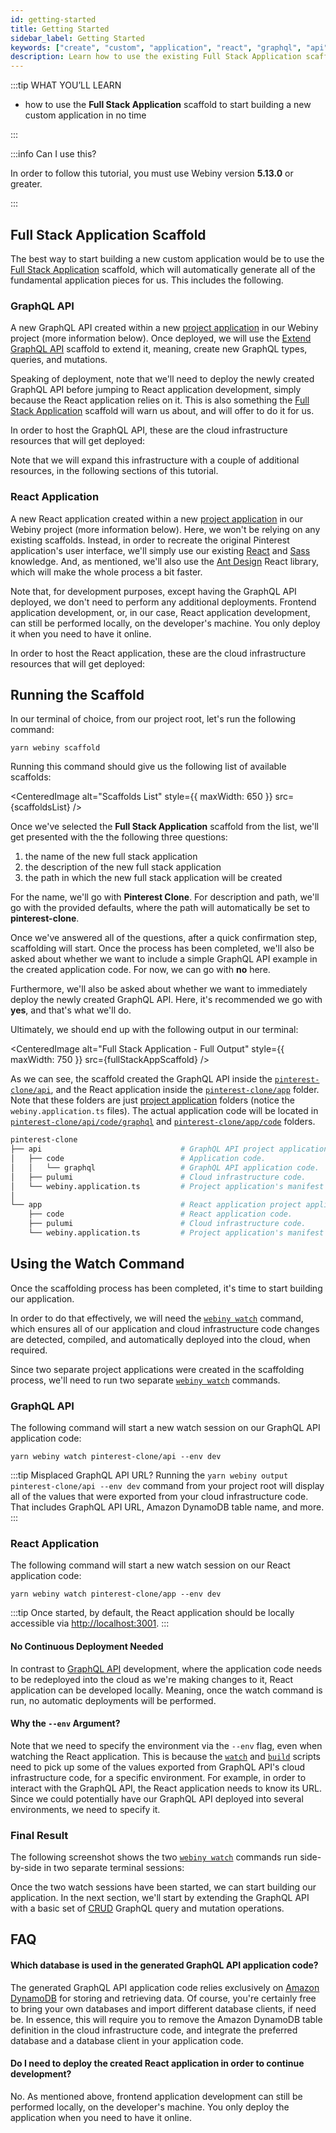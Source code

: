 ```yaml
---
id: getting-started
title: Getting Started
sidebar_label: Getting Started
keywords: ["create", "custom", "application", "react", "graphql", "api", "scaffolding"]
description: Learn how to use the existing Full Stack Application scaffold in order to start building your first custom Webiny application.
---
```




:::tip WHAT YOU’LL LEARN

- how to use the **Full Stack Application** scaffold to start building a new custom application in no time

:::

:::info Can I use this?

In order to follow this tutorial, you must use Webiny version **5.13.0** or greater.

:::

## Full Stack Application Scaffold

The best way to start building a new custom application would be to use the [Full Stack Application](/docs/how-to-guides/scaffolding/full-stack-application) scaffold, which will automatically generate all of the fundamental application pieces for us. This includes the following.

### GraphQL API

A new GraphQL API created within a new [project application](/docs/key-topics/project-organization/project-applications-and-packages) in our Webiny project (more information below). Once deployed, we will use the [Extend GraphQL API](/docs/tutorials/extend-admin-area/introduction) scaffold to extend it, meaning, create new GraphQL types, queries, and mutations.

Speaking of deployment, note that we'll need to deploy the newly created GraphQL API before jumping to React application development, simply because the React application relies on it. This is also something the [Full Stack Application](/docs/how-to-guides/scaffolding/full-stack-application) scaffold will warn us about, and will offer to do it for us.

In order to host the GraphQL API, these are the cloud infrastructure resources that will get deployed:

<CenteredImage
  shadow={false}
  alt="Cloud Infrastructure Resources"
  src={graphqlApiCloudInfrastructureDiagram}
/>

Note that we will expand this infrastructure with a couple of additional resources, in the following sections of this tutorial.

### React Application

A new React application created within a new [project application](/docs/key-topics/project-organization/project-applications-and-packages) in our Webiny project (more information below). Here, we won't be relying on any existing scaffolds. Instead, in order to recreate the original Pinterest application's user interface, we'll simply use our existing [React](https://reactjs.org/) and [Sass](https://sass-lang.com/) knowledge. And, as mentioned, we'll also use the [Ant Design](https://ant.design/docs/react/introduce) React library, which will make the whole process a bit faster.

Note that, for development purposes, except having the GraphQL API deployed, we don't need to perform any additional deployments. Frontend application development, or, in our case, React application development, can still be performed locally, on the developer's machine. You only deploy it when you need to have it online.

In order to host the React application, these are the cloud infrastructure resources that will get deployed:

<CenteredImage
  shadow={false}
  alt="Cloud Infrastructure Resources"
  src={reactAppCloudInfrastructureDiagram}
/>

## Running the Scaffold

In our terminal of choice, from our project root, let's run the following command:

```
yarn webiny scaffold
```

Running this command should give us the following list of available scaffolds:

<CenteredImage alt="Scaffolds List" style={{ maxWidth: 650 }} src={scaffoldsList} />

Once we've selected the **Full Stack Application** scaffold from the list, we'll get presented with the the following three questions:

1. the name of the new full stack application
2. the description of the new full stack application
3. the path in which the new full stack application will be created

For the name, we'll go with **Pinterest Clone**. For description and path, we'll go with the provided defaults, where the path will automatically be set to **pinterest-clone**.

Once we've answered all of the questions, after a quick confirmation step, scaffolding will start. Once the process has been completed, we'll also be asked about whether we want to include a simple GraphQL API example in the created application code. For now, we can go with **no** here.

Furthermore, we'll also be asked about whether we want to immediately deploy the newly created GraphQL API. Here, it's recommended we go with **yes**, and that's what we'll do.

Ultimately, we should end up with the following output in our terminal:

<CenteredImage
  alt="Full Stack Application - Full Output"
  style={{ maxWidth: 750 }}
  src={fullStackAppScaffold}
/>

As we can see, the scaffold created the GraphQL API inside the [`pinterest-clone/api`](https://github.com/webiny/webiny-examples/tree/master/create-custom-application/02-getting-started/pinterest-clone/api), and the React application inside the [`pinterest-clone/app`](https://github.com/webiny/webiny-examples/tree/master/create-custom-application/02-getting-started/pinterest-clone/app) folder. Note that these folders are just [project application](/docs/key-topics/project-organization/project-applications-and-packages) folders (notice the `webiny.application.ts` files). The actual application code will be located in [`pinterest-clone/api/code/graphql`](https://github.com/webiny/webiny-examples/tree/master/create-custom-application/02-getting-started/pinterest-clone/api/code/graphql) and [`pinterest-clone/app/code`](https://github.com/webiny/webiny-examples/tree/master/create-custom-application/02-getting-started/pinterest-clone/app/code) folders.

```bash
pinterest-clone
├── api                               # GraphQL API project application folder.
│   ├── code                          # Application code.
│   │   └── graphql                   # GraphQL API application code.
│   ├── pulumi                        # Cloud infrastructure code.
│   └── webiny.application.ts         # Project application's manifest file.
│
└── app                               # React application project application folder.
    ├── code                          # React application code.
    ├── pulumi                        # Cloud infrastructure code.
    └── webiny.application.ts         # Project application's manifest file.
```


## Using the Watch Command

Once the scaffolding process has been completed, it's time to start building our application.

In order to do that effectively, we will need the [`webiny watch`](/docs/how-to-guides/use-watch-command) command, which ensures all of our application and cloud infrastructure code changes are detected, compiled, and automatically deployed into the cloud, when required.

Since two separate project applications were created in the scaffolding process, we'll need to run two separate [`webiny watch`](/docs/how-to-guides/use-watch-command) commands.

### GraphQL API

The following command will start a new watch session on our GraphQL API application code:

```
yarn webiny watch pinterest-clone/api --env dev
```

:::tip Misplaced GraphQL API URL?
Running the `yarn webiny output pinterest-clone/api --env dev` command from your project root will display all of the values that were exported from your cloud infrastructure code. That includes GraphQL API URL, Amazon DynamoDB table name, and more.
:::

### React Application

The following command will start a new watch session on our React application code:

```
yarn webiny watch pinterest-clone/app --env dev
```

:::tip
Once started, by default, the React application should be locally accessible via [http://localhost:3001](http://localhost:3001).
:::

#### No Continuous Deployment Needed

In contrast to [GraphQL API](/docs/tutorials/extend-admin-area/getting-started#graphql-api) development, where the application code needs to be redeployed into the cloud as we're making changes to it, React application can be developed locally. Meaning, once the watch command is run, no automatic deployments will be performed.

#### Why the `--env` Argument?

Note that we need to specify the environment via the `--env` flag, even when watching the React application. This is because the [`watch`](https://github.com/webiny/webiny-examples/blob/master/create-custom-application/02-getting-started/pinterest-clone/app/code/webiny.config.ts#L21) and [`build`](https://github.com/webiny/webiny-examples/blob/master/create-custom-application/02-getting-started/pinterest-clone/app/code/webiny.config.ts#L31) scripts need to pick up some of the values exported from GraphQL API's cloud infrastructure code, for a specific environment. For example, in order to interact with the GraphQL API, the React application needs to know its URL. Since we could potentially have our GraphQL API deployed into several environments, we need to specify it.

### Final Result

The following screenshot shows the two [`webiny watch`](/docs/how-to-guides/use-watch-command) commands run side-by-side in two separate terminal sessions:

<CenteredImage alt="Watching GraphQL API and React Application" src={watchCommands}/>

Once the two watch sessions have been started, we can start building our application. In the next section, we'll start by extending the GraphQL API with a basic set of [CRUD](https://en.wikipedia.org/wiki/Create,_read,_update_and_delete) GraphQL query and mutation operations.

## FAQ

#### Which database is used in the generated GraphQL API application code?

The generated GraphQL API application code relies exclusively on [Amazon DynamoDB](https://aws.amazon.com/dynamodb/) for storing and retrieving data. Of course, you're certainly free to bring your own databases and import different database clients, if need be. In essence, this will require you to remove the Amazon DynamoDB table definition in the cloud infrastructure code, and integrate the preferred database and a database client in your application code.

#### Do I need to deploy the created React application in order to continue development?

No. As mentioned above, frontend application development can still be performed locally, on the developer's machine. You only deploy the application when you need to have it online.

